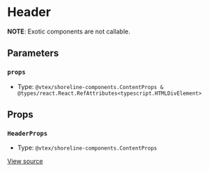 # Header

**NOTE**: Exotic components are not callable.

## Parameters

### `props`

- Type: `@vtex/shoreline-components.ContentProps & @types/react.React.RefAttributes<typescript.HTMLDivElement>`

## Props

### `HeaderProps`

- Type: `@vtex/shoreline-components.ContentProps`

[View source](https://github.com/vtex/shoreline/blob/4b310ee4d/packages/components/src/header/header.tsx#L6)
